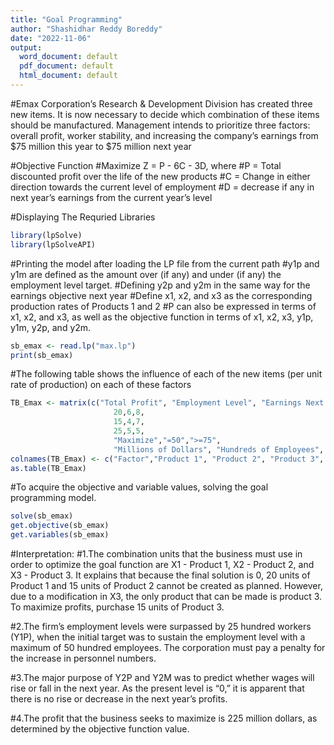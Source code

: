 ---
title: "Goal Programming"
author: "Shashidhar Reddy Boreddy"
date: "2022-11-06"
output:
  word_document: default
  pdf_document: default
  html_document: default
---
#Emax Corporation's Research & Development Division has created three new items. It is now necessary to decide which combination of these items should be manufactured. Management intends to prioritize three factors: overall profit, worker stability, and increasing the company's earnings from $75 million this year to $75 million next year

#Objective Function
#Maximize Z = P - 6C - 3D, where
#P = Total discounted profit over the life of the new products
#C = Change in either direction towards the current level of employment
#D = decrease if any in next year’s earnings from the current year’s level

#Displaying The Requried Libraries  
```{r}
library(lpSolve)
library(lpSolveAPI)
```

#Printing the model after loading the LP file from the current path
#y1p and y1m are defined as the amount over (if any) and under (if any) the employment level target.
#Defining y2p and y2m in the same way for the earnings objective next year
#Define x1, x2, and x3 as the corresponding production rates of Products 1 and 2
#P can also be expressed in terms of x1, x2, and x3, as well as the objective function in terms of x1, x2, x3, y1p, y1m, y2p, and y2m.


```{r}
sb_emax <- read.lp("max.lp")
print(sb_emax)
```

#The following table shows the influence of each of the new items (per unit rate of production) on each of these factors

```{r}
TB_Emax <- matrix(c("Total Profit", "Employment Level", "Earnings Next Year",
                       20,6,8,
                       15,4,7,
                       25,5,5,
                       "Maximize","=50",">=75",
                       "Millions of Dollars", "Hundreds of Employees", "Millions of Dollars"), ncol=6, byrow = F)
colnames(TB_Emax) <- c("Factor","Product 1", "Product 2", "Product 3", "Goal", "Units")
as.table(TB_Emax)
```

#To acquire the objective and variable values, solving the goal programming model.
```{r}
solve(sb_emax)
get.objective(sb_emax)
get.variables(sb_emax)
```

#Interpretation:
#1.The combination units that the business must use in order to optimize the goal function are X1 - Product 1, X2 - Product 2, and X3 - Product 3. It explains that because the final solution is 0, 20 units of Product 1 and 15 units of Product 2 cannot be created as planned. However, due to a modification in X3, the only product that can be made is product 3. To maximize profits, purchase 15 units of Product 3.

#2.The firm's employment levels were surpassed by 25 hundred workers (Y1P), when the initial target was to sustain the employment level with a maximum of 50 hundred employees. The corporation must pay a penalty for the increase in personnel numbers.

#3.The major purpose of Y2P and Y2M was to predict whether wages will rise or fall in the next year. As the present level is "0," it is apparent that there is no rise or decrease in the next year's profits.

#4.The profit that the business seeks to maximize is 225 million dollars, as determined by the objective function value.